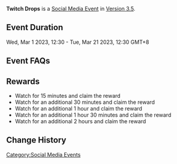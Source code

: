 {{Event
|name              = Twitch Drops 2023-03-01
|image             = Twitch Drops - Watch Livestreams to Claim Rewards.png
|type              = Web
|time_known        = yes
|time_start        = 2023-03-01 12:30:00
|time_start_offset = GMT+8
|time_end          = 2023-03-21 12:30:00
|time_end_offset   = GMT+8
|link              = https://act.hoyoverse.com/ys/event/e20220511twitchdrops/index.html
}}
{{Description|Twitch Drops is an event where you can obtain in-game rewards just by watching Twitch live streams. To participate in Twitch Drops, you only need to link your Twitch account to your Genshin Impact account.}}
'''Twitch Drops''' is a [[Social Media Event]] in [[Version 3.5]].

==Event Duration==
Wed, Mar 1 2023, 12:30 - Tue, Mar 21 2023, 12:30 GMT+8

==Event FAQs==
{{Transclude|Twitch_Drops/2022-05-31|Event FAQs}}

==Rewards==
{{Card|Mora|20000}}{{Card|Sanctifying Unction|4}}{{Card|Mystic Enhancement Ore|5}}{{Card|Hero's Wit|3}}{{Card|Primogem|30}}
* Watch for 15 minutes and claim the reward {{Item|Mora|25|x=20,000}}
* Watch for an additional 30 minutes and claim the reward {{Item|Sanctifying Unction|25|x=4}}
* Watch for an additional 1 hour and claim the reward {{Item|Mystic Enhancement Ore|25|x=5}}
* Watch for an additional 1 hour 30 minutes and claim the reward {{Item|Hero's Wit|25|x=3}}
* Watch for an additional 2 hours and claim the reward {{Item|Primogem|25|x=30}}

==Change History==
{{Change History|3.5}}

[[Category:Social Media Events]]